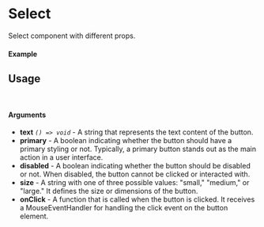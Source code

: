 
<Meta of={Select} title="Select" />

# Select

Select component with different props.

#### Example

<Canvas of={Select.Primary} />

## Usage

```ts
//A example of usage here
```

#### Arguments

- **text** _`() => void`_ - A string that represents the text content of the button.
- **primary** - A boolean indicating whether the button should have a primary styling or not. Typically, a primary button stands out as the main action in a user interface.
- **disabled** - A boolean indicating whether the button should be disabled or not. When disabled, the button cannot be clicked or interacted with.
- **size** - A string with one of three possible values: "small," "medium," or "large." It defines the size or dimensions of the button.
- **onClick** - A function that is called when the button is clicked. It receives a MouseEventHandler for handling the click event on the button element.

